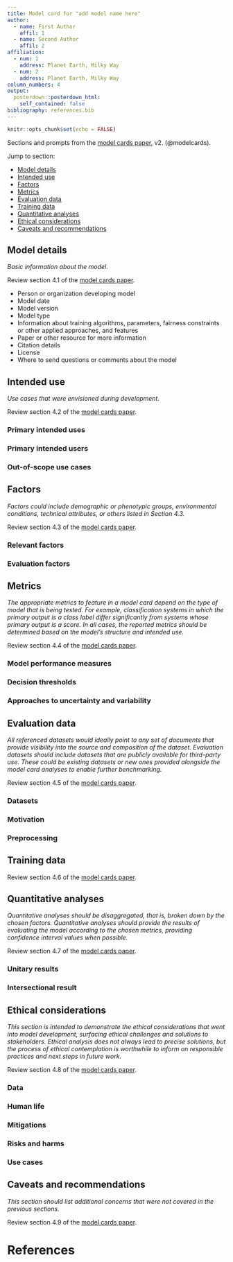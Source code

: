 ```yaml
---
title: Model card for "add model name here"
author:
  - name: First Author
    affil: 1
  - name: Second Author
    affil: 2
affiliation:
  - num: 1
    address: Planet Earth, Milky Way
  - num: 2
    address: Planet Earth, Milky Way
column_numbers: 4
output: 
  posterdown::posterdown_html:
    self_contained: false
bibliography: references.bib
---
```


```r
knitr::opts_chunk$set(echo = FALSE)
```

Sections and prompts from the [model cards paper](https://arxiv.org/abs/1810.03993), v2. (@modelcards).

Jump to section:

- [Model details](#model-details)
- [Intended use](#intended-use)
- [Factors](#factors)
- [Metrics](#metrics)
- [Evaluation data](#evaluation-data)
- [Training data](#training-data)
- [Quantitative analyses](#quantitative-analyses)
- [Ethical considerations](#ethical-considerations)
- [Caveats and recommendations](#caveats-and-recommendations)

## Model details

_Basic information about the model._

Review section 4.1 of the [model cards paper](https://arxiv.org/abs/1810.03993).

- Person or organization developing model
- Model date
- Model version
- Model type
- Information about training algorithms, parameters, fairness constraints or other applied
  approaches, and features
- Paper or other resource for more information
- Citation details
- License
- Where to send questions or comments about the model

## Intended use

_Use cases that were envisioned during development._

Review section 4.2 of the [model cards paper](https://arxiv.org/abs/1810.03993).

### Primary intended uses

### Primary intended users

### Out-of-scope use cases

## Factors

_Factors could include demographic or phenotypic groups, environmental conditions, technical
attributes, or others listed in Section 4.3._

Review section 4.3 of the [model cards paper](https://arxiv.org/abs/1810.03993).

### Relevant factors

### Evaluation factors

## Metrics

_The appropriate metrics to feature in a model card depend on the type of model that is being tested.
For example, classification systems in which the primary output is a class label differ significantly
from systems whose primary output is a score. In all cases, the reported metrics should be determined
based on the model’s structure and intended use._

Review section 4.4 of the [model cards paper](https://arxiv.org/abs/1810.03993).

### Model performance measures

### Decision thresholds

### Approaches to uncertainty and variability

## Evaluation data

_All referenced datasets would ideally point to any set of documents that provide visibility into the
source and composition of the dataset. Evaluation datasets should include datasets that are publicly
available for third-party use. These could be existing datasets or new ones provided alongside the model
card analyses to enable further benchmarking._

Review section 4.5 of the [model cards paper](https://arxiv.org/abs/1810.03993).

### Datasets

### Motivation

### Preprocessing

## Training data

Review section 4.6 of the [model cards paper](https://arxiv.org/abs/1810.03993).

## Quantitative analyses

_Quantitative analyses should be disaggregated, that is, broken down by the chosen factors. Quantitative
analyses should provide the results of evaluating the model according to the chosen metrics, providing
confidence interval values when possible._

Review section 4.7 of the [model cards paper](https://arxiv.org/abs/1810.03993).

### Unitary results

### Intersectional result

## Ethical considerations

_This section is intended to demonstrate the ethical considerations that went into model development,
surfacing ethical challenges and solutions to stakeholders. Ethical analysis does not always lead to
precise solutions, but the process of ethical contemplation is worthwhile to inform on responsible
practices and next steps in future work._

Review section 4.8 of the [model cards paper](https://arxiv.org/abs/1810.03993).

### Data

### Human life

### Mitigations

### Risks and harms

### Use cases

## Caveats and recommendations

_This section should list additional concerns that were not covered in the previous sections._

Review section 4.9 of the [model cards paper](https://arxiv.org/abs/1810.03993).

# References
